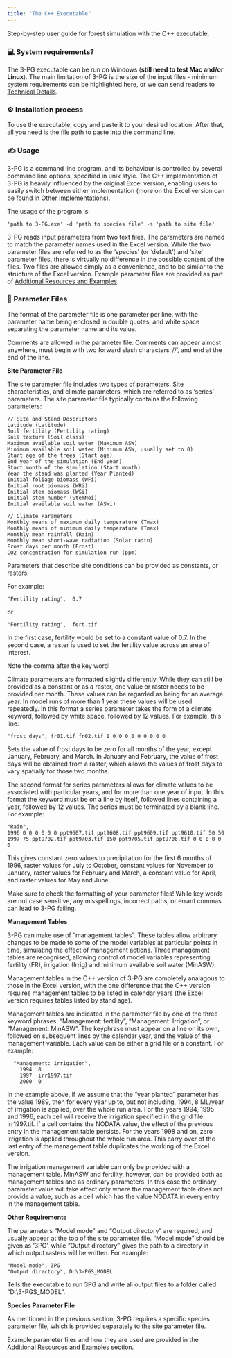 ```yaml
---
title: "The C++ Executable"
---
```


Step-by-step user guide for forest simulation with the C++ executable.

### 💻 System requirements?

The 3-PG executable can be run on Windows (**still need to test Mac and/or Linux**). The main limitation of 3-PG is the size of the input files - minimum system requirements can be highlighted here, or we can send readers to [Technical Details](./Section_8.qmd).

### ⚙️ Installation process

To use the executable, copy and paste it to your desired location. After that, all you need is the file path to paste into the command line.

### ✍️ Usage

3-PG is a command line program, and its behaviour is controlled by several command line options, specified in unix style. The C++ implementation of 3-PG is heavily influenced by the original Excel version, enabling users to easily switch between either implementation (more on the Excel version can be found in [Other Implementations](./Section_5.qmd)).

The usage of the program is:

```         
'path to 3-PG.exe' -d 'path to species file' -s 'path to site file'
```

3-PG reads input parameters from two text files. The parameters are named to match the parameter names used in the Excel version. While the two parameter files are referred to as the 'species' (or 'default') and 'site' parameter files, there is virtually no difference in the possible content of the files. Two files are allowed simply as a convenience, and to be similar to the structure of the Excel version. Example parameter files are provided as part of [Additional Resources and Examples](./Section_7.qmd).

### 📄 Parameter Files

The format of the parameter file is one parameter per line, with the parameter name being enclosed in double quotes, and white space separating the parameter name and its value.

::: callout-note
Comments are allowed in the parameter file. Comments can appear almost anywhere, must begin with two forward slash characters '//', and end at the end of the line.
:::

**Site Parameter File**

The site parameter file includes two types of parameters. Site characteristics, and climate parameters, which are referred to as 'series' parameters. The site parameter file typically contains the following parameters:

``` .custom-block
// Site and Stand Descriptors
Latitude (Latitude)
Soil fertility (Fertility rating)
Soil texture (Soil class)
Maximum available soil water (Maximum ASW)
Minimum available soil water (Minimum ASW, usually set to 0)
Start age of the trees (Start age)
End year of the simulation (End year)
Start month of the simulation (Start month)
Year the stand was planted (Year Planted)
Initial foliage biomass (WFi)
Initial root biomass (WRi)
Initial stem biomass (WSi)
Initial stem number (StemNoi)
Initial available soil water (ASWi)

// Climate Parameters
Monthly means of maximum daily temperature (Tmax)
Monthly means of minimum daily temperature (Tmax)
Monthly mean rainfall (Rain)
Monthly mean short-wave radiation (Solar radtn)
Frost days per month (Frost)
CO2 concentration for simulation run (ppm)
```

Parameters that describe site conditions can be provided as constants, or rasters.

For example:

```         
"Fertility rating",  0.7
```

or

```         
"Fertility rating",  fert.tif
```

In the first case, fertility would be set to a constant value of 0.7. In the second case, a raster is used to set the fertility value across an area of interest.

::: callout-note
Note the comma after the key word!
:::

Climate parameters are formatted slightly differently. While they can still be provided as a constant or as a raster, one value or raster needs to be provided per month. These values can be regarded as being for an average year. In model runs of more than 1 year these values will be used repeatedly. In this format a series parameter takes the form of a climate keyword, followed by white space, followed by 12 values. For example, this line:

```         
"frost days", fr01.tif fr02.tif 1 0 0 0 0 0 0 0 0 0
```

Sets the value of frost days to be zero for all months of the year, except January, February, and March. In January and February, the value of frost days will be obtained from a raster, which allows the values of frost days to vary spatially for those two months.

The second format for series parameters allows for climate values to be associated with particular years, and for more than one year of input. In this format the keyword must be on a line by itself, followed lines containing a year, followed by 12 values. The series must be terminated by a blank line. For example:

```         
"Rain", 
1996 0 0 0 0 0 0 ppt9607.tif ppt9608.tif ppt9609.tif ppt9610.tif 50 50 
1997 75 ppt9702.tif ppt9703.tif 150 ppt9705.tif ppt9706.tif 0 0 0 0 0 0
```

This gives constant zero values to precipitation for the first 6 months of 1996, raster values for July to October, constant values for November to January, raster values for February and March, a constant value for April, and raster values for May and June.

::: callout-important
Make sure to check the formatting of your parameter files! While key words are not case sensitive, any misspellings, incorrect paths, or errant commas can lead to 3-PG failing.
:::

**Management Tables**

3-PG can make use of "management tables". These tables allow arbitrary changes to be made to some of the model variables at particular points in time, simulating the effect of management actions. Three management tables are recognised, allowing control of model variables representing fertility (FR), irrigation (Irrig) and minimum available soil water (MinASW).

Management tables in the C++ version of 3-PG are completely analagous to those in the Excel version, with the one difference that the C++ version requires management tables to be listed in calendar years (the Excel version requires tables listed by stand age).

Management tables are indicated in the parameter file by one of the three keyword phrases: "Management: fertility", "Management: Irrigation", or "Management: MinASW". The keyphrase must appear on a line on its own, followed on subsequent lines by the calendar year, and the value of the management variable. Each value can be either a grid file or a constant. For example:

``` .custom-block
  "Management: irrigation",
    1994  8
    1997  irr1997.tif
    2000  0
```

In the example above, if we assume that the "year planted" parameter has the value 1989, then for every year up to, but not including, 1994, 8 ML/year of irrigation is applied, over the whole run area. For the years 1994, 1995 and 1996, each cell will receive the irrigation specified in the grid file irr1997.tif. If a cell contains the NODATA value, the effect of the previous entry in the management table persists. For the years 1998 and on, zero irrigation is applied throughout the whole run area. This carry over of the last entry of the management table duplicates the working of the Excel version.

The irrigation management variable can only be provided with a management table. MinASW and fertility, however, can be provided both as management tables and as ordinary parameters. In this case the ordinary parameter value will take effect only where the management table does not provide a value, such as a cell which has the value NODATA in every entry in the management table.

**Other Requirements**

The parameters "Model mode" and "Output directory" are required, and usually appear at the top of the site parameter file. "Model mode" should be given as '3PG', while "Output directory" gives the path to a directory in which output rasters will be written. For example:

```         
"Model mode", 3PG
"Output directory", D:\3-PGS_MODEL
```

Tells the executable to run 3PG and write all output files to a folder called "D:\\3-PGS_MODEL".

**Species Parameter File**

As mentioned in the previous section, 3-PG requires a specific species parameter file, which is provided separately to the site parameter file.

::: callout-tip
Example parameter files and how they are used are provided in the [Additional Resources and Examples](./Section_7.qmd) section.
:::
